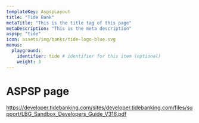 ```yaml
---
templateKey: AspspLayout
title: "Tide Bank"
metaTitle: "This is the title tag of this page"
metaDescription: "This is the meta description"
aspsp: "tide"
icon: assets/img/banks/tide-logo-blue.svg
menus:
  playground: 
    identifier: tide # identifier for this item (optional)
    weight: 3
---
```


# ASPSP page

https://developer.tidebanking.com/sites/developer.tidebanking.com/files/support/LBG_Sandbox_Developers_Guide_V316.pdf

